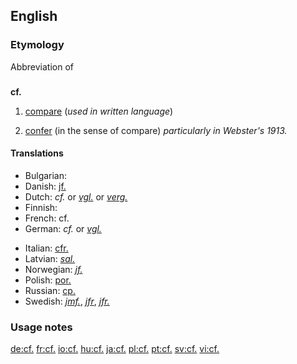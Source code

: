 ==English==

===Etymology===
Abbreviation of {{etyl|la}} {{term|confer|lang=la||compare}}

==={{abbreviation}}===
'''cf.'''

# [[compare]] (''used in written language'')
# {{archaic}} [[confer]] (in the sense of compare) ''particularly in Webster's 1913.''

====Translations====
<!--Put ABBREVIATIONS in this table, where these exist-->
{{trans-top|compare}}
* Bulgarian: {{t|bg|сравни|sc=Cyrl}}
* Danish: [[jf.]]<!--[[jævnfør]]-->
* Dutch: ''cf.'' or ''[[vgl.]]'' or ''[[verg.]]''
* Finnish: {{t+|fi|vrt.}}
* French: cf.
* German: ''cf.'' or ''[[vgl.]]''
{{trans-mid}}
* Italian: [[cfr.]]
* Latvian: ''[[sal.]]''
* Norwegian: ''[[jf.]]'' <!--[[jamfør]]-->
* Polish: [[por.]]
* Russian: [[ср.]] <!--[[сравни]]-->
* Swedish: ''[[jmf.]]'', ''[[jfr]]'', ''[[jfr.]]'' <!--[[jämför]]-->
{{trans-bottom}}

===Usage notes===
{{dontlinkhere}}

[[de:cf.]]
[[fr:cf.]]
[[io:cf.]]
[[hu:cf.]]
[[ja:cf.]]
[[pl:cf.]]
[[pt:cf.]]
[[sv:cf.]]
[[vi:cf.]]